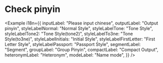 
# Check pinyin

<Example i18n={{
  inputLabel: "Please input chinese",
  outputLabel: "Output pinyin",
  styleLabelNormal: "Normal Style",
  styleLabelTone: "Tone Style",
  styleLabelTone2: "Tone Style(tone2)",
  styleLabelTo3ne: "Tone Style(to3ne)",
  styleLabelInitials: "Initial Style",
  styleLabelFirstLetter: "First Letter Style",
  styleLabelPassport: "Passport Style",
  segmentLabel: "Segment",
  groupLabel: "Group Pinyin",
  compactLabel: "Compact Output",
  heteronymLabel: "Heteronym",
  modeLabel: "Name mode",
}} />